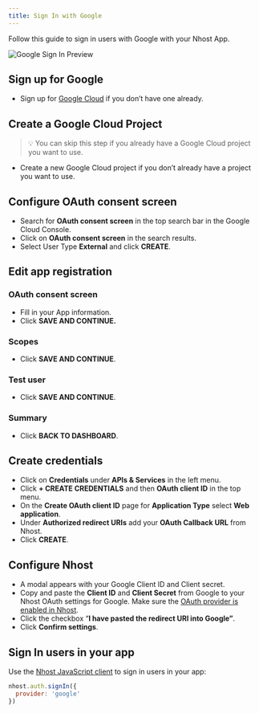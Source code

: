 ```yaml
---
title: Sign In with Google
---
```


Follow this guide to sign in users with Google with your Nhost App.

![Google Sign In Preview](/images/platform/social-providers/google-preview.png)

## Sign up for Google

- Sign up for [Google Cloud](https://cloud.google.com/free) if you don’t have one already.

## Create a Google Cloud Project

> 💡 You can skip this step if you already have a Google Cloud project you want to use.

- Create a new Google Cloud project if you don’t already have a project you want to use.

## Configure OAuth consent screen

- Search for **OAuth consent screen** in the top search bar in the Google Cloud Console.
- Click on **OAuth consent screen** in the search results.
- Select User Type **External** and click **CREATE**.

## **Edit app registration**

### OAuth consent screen

- Fill in your App information.
- Click **SAVE AND CONTINUE.**

### Scopes

- Click **SAVE AND CONTINUE**.

### Test user

- Click **SAVE AND CONTINUE**.

### Summary

- Click **BACK TO DASHBOARD**.

## Create credentials

- Click on **Credentials** under **APIs & Services** in the left menu.
- Click **+ CREATE CREDENTIALS** and then **OAuth client ID** in the top menu.
- On the **Create OAuth client ID** page for **Application Type** select **Web application**.
- Under **Authorized redirect URIs** add your **OAuth Callback URL** from Nhost.
- Click **CREATE**.

## Configure Nhost

- A modal appears with your Google Client ID and Client secret.
- Copy and paste the **Client ID** and **Client Secret** from Google to your Nhost OAuth settings for Google. Make sure the [OAuth provider is enabled in Nhost](/platform/authentication/social-sign-in#enabling-social-sign-in).
- Click the checkbox “**I have pasted the redirect URI into Google”**.
- Click **Confirm settings**.

## Sign In users in your app

Use the [Nhost JavaScript client](/reference/sdk) to sign in users in your app:

```js
nhost.auth.signIn({
  provider: 'google'
})
```
